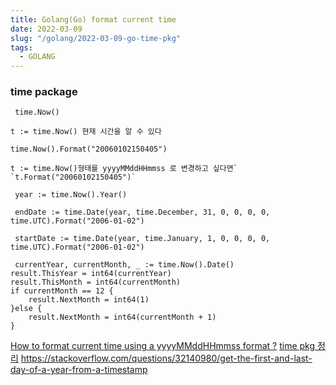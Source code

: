 ```yaml
---
title: Golang(Go) format current time
date: 2022-03-09
slug: "/golang/2022-03-09-go-time-pkg"
tags:
  - GOLANG
---
```


### time package

```
 time.Now()

t := time.Now() 현재 시간을 알 수 있다

time.Now().Format("20060102150405")

t := time.Now()형태를 yyyyMMddHHmmss 로 변경하고 싶다면` `t.Format("20060102150405")`

 year := time.Now().Year()

 endDate := time.Date(year, time.December, 31, 0, 0, 0, 0, time.UTC).Format("2006-01-02")

 startDate := time.Date(year, time.January, 1, 0, 0, 0, 0, time.UTC).Format("2006-01-02")

 currentYear, currentMonth, _ := time.Now().Date()
result.ThisYear = int64(currentYear)
result.ThisMonth = int64(currentMonth)
if currentMonth == 12 {
    result.NextMonth = int64(1)
}else {
    result.NextMonth = int64(currentMonth + 1)
}
```

[How to format current time using a yyyyMMddHHmmss format ?](https://stackoverflow.com/questions/20234104/how-to-format-current-time-using-a-yyyy/dhhmmss-format)
[time pkg 정리](https://jeonghwan-kim.github.io/dev/2019/01/14/go-time.html)
https://stackoverflow.com/questions/32140980/get-the-first-and-last-day-of-a-year-from-a-timestamp